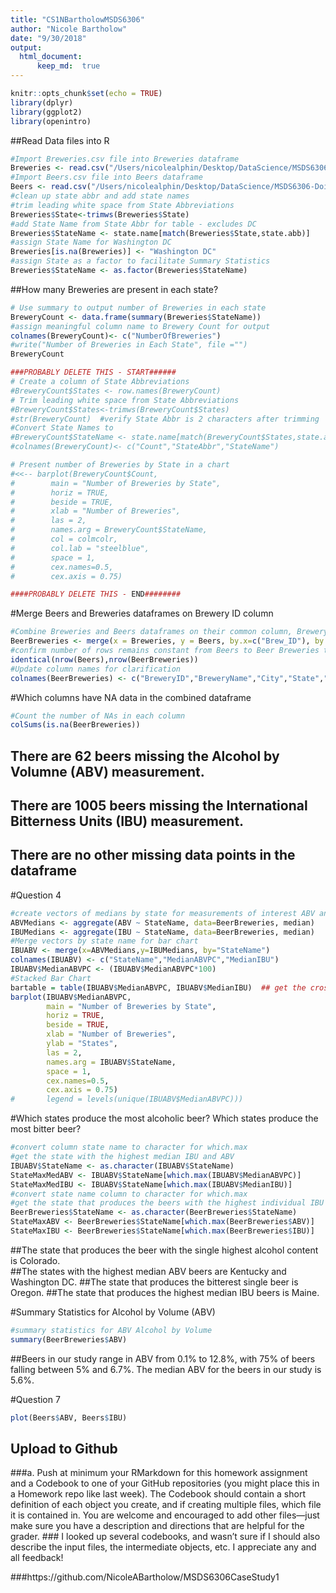 ```yaml
---
title: "CS1NBartholowMSDS6306"
author: "Nicole Bartholow"
date: "9/30/2018"
output: 
  html_document:
      keep_md:  true
---
```


```r
knitr::opts_chunk$set(echo = TRUE)
library(dplyr)
library(ggplot2)
library(openintro)
```


##Read Data files into R 
```r
#Import Breweries.csv file into Breweries dataframe
Breweries <- read.csv("/Users/nicolealphin/Desktop/DataScience/MSDS6306-DoingDataScience/HW/CaseStudy1/Breweries.csv", header=TRUE)
#Import Beers.csv file into Beers dataframe
Beers <- read.csv("/Users/nicolealphin/Desktop/DataScience/MSDS6306-DoingDataScience/HW/CaseStudy1/Beers.csv", header=TRUE)
#clean up state abbr and add state names
#trim leading white space from State Abbreviations
Breweries$State<-trimws(Breweries$State)
#add State Name from State Abbr for table - excludes DC
Breweries$StateName <- state.name[match(Breweries$State,state.abb)]
#assign State Name for Washington DC
Breweries[is.na(Breweries)] <- "Washington DC" 
#assign State as a factor to facilitate Summary Statistics
Breweries$StateName <- as.factor(Breweries$StateName)
```

##How many Breweries are present in each state?
```r
# Use summary to output number of Breweries in each state
BreweryCount <- data.frame(summary(Breweries$StateName))
#assign meaningful column name to Brewery Count for output
colnames(BreweryCount)<- c("NumberOfBreweries")
#write("Number of Breweries in Each State", file ="")
BreweryCount

###PROBABLY DELETE THIS - START######
# Create a column of State Abbreviations
#BreweryCount$States <- row.names(BreweryCount)
# Trim leading white space from State Abbreviations
#BreweryCount$States<-trimws(BreweryCount$States)
#str(BreweryCount)  #verify State Abbr is 2 characters after trimming
#Convert State Names to 
#BreweryCount$StateName <- state.name[match(BreweryCount$States,state.abb)]
#colnames(BreweryCount)<- c("Count","StateAbbr","StateName")

# Present number of Breweries by State in a chart
#<<-- barplot(BreweryCount$Count, 
#        main = "Number of Breweries by State",
#        horiz = TRUE, 
#        beside = TRUE,
#        xlab = "Number of Breweries", 
#        las = 2,
#        names.arg = BreweryCount$StateName,
#        col = colmcolr,
#        col.lab = "steelblue",
#        space = 1,
#        cex.names=0.5, 
#        cex.axis = 0.75)

####PROBABLY DELETE THIS - END########
```

#Merge Beers and Breweries dataframes on Brewery ID column
```r
#Combine Breweries and Beers dataframes on their common column, Brewery_ID/Brew_ID
BeerBreweries <- merge(x = Breweries, y = Beers, by.x=c("Brew_ID"), by.y =c("Brewery_id"), all=FALSE)
#confirm number of rows remains constant from Beers to Beer Breweries to verify merge
identical(nrow(Beers),nrow(BeerBreweries))
#Update column names for clarification
colnames(BeerBreweries) <- c("BreweryID","BreweryName","City","State","StateName","BeerName","BeerID","ABV","IBU","Style","Ounces")
```


#Which columns have NA data in the combined dataframe
```r
#Count the number of NAs in each column
colSums(is.na(BeerBreweries))
```
## There are 62 beers missing the Alcohol by Volumne (ABV) measurement.
## There are 1005 beers missing the International Bitterness Units (IBU) measurement.
## There are no other missing data points in the dataframe


#Question 4
```r
#create vectors of medians by state for measurements of interest ABV and IBU
ABVMedians <- aggregate(ABV ~ StateName, data=BeerBreweries, median)
IBUMedians <- aggregate(IBU ~ StateName, data=BeerBreweries, median)
#Merge vectors by state name for bar chart
IBUABV <- merge(x=ABVMedians,y=IBUMedians, by="StateName")
colnames(IBUABV) <- c("StateName","MedianABVPC","MedianIBU")
IBUABV$MedianABVPC <- (IBUABV$MedianABVPC*100)
#Stacked Bar Chart
bartable = table(IBUABV$MedianABVPC, IBUABV$MedianIBU)  ## get the cross tab
barplot(IBUABV$MedianABVPC, 
        main = "Number of Breweries by State",
        horiz = TRUE, 
        beside = TRUE,
        xlab = "Number of Breweries", 
        ylab = "States",
        las = 2,
        names.arg = IBUABV$StateName,
        space = 1,
        cex.names=0.5, 
        cex.axis = 0.75)
#       legend = levels(unique(IBUABV$MedianABVPC))) 
```

#Which states produce the most alcoholic beer?  Which states produce the most bitter beer?
```r
#convert column state name to character for which.max
#get the state with the highest median IBU and ABV
IBUABV$StateName <- as.character(IBUABV$StateName)
StateMaxMedABV <- IBUABV$StateName[which.max(IBUABV$MedianABVPC)]
StateMaxMedIBU <- IBUABV$StateName[which.max(IBUABV$MedianIBU)]
#convert state name column to character for which.max
#get the state that produces the beers with the highest individual IBU and ABV
BeerBreweries$StateName <- as.character(BeerBreweries$StateName)
StateMaxABV <- BeerBreweries$StateName[which.max(BeerBreweries$ABV)]
StateMaxIBU <- BeerBreweries$StateName[which.max(BeerBreweries$IBU)]
```
##The state that produces the beer with the single highest alcohol content is Colorado.  
##The states with the highest median ABV beers are Kentucky and Washington DC. 
##The state that produces the bitterest single beer is Oregon.
##The state that produces the highest median IBU beers is Maine.

#Summary Statistics for Alcohol by Volume (ABV)
```r
#summary statistics for ABV Alcohol by Volume
summary(BeerBreweries$ABV)
```
##Beers in our study range in ABV from 0.1% to 12.8%, with 75% of beers falling between 5% and 6.7%.  The median ABV for the beers in our study is 5.6%.


#Question 7
```r
plot(Beers$ABV, Beers$IBU)


```



## Upload to Github 
###a. Push at minimum your RMarkdown for this homework assignment and a Codebook to one of your GitHub repositories (you might place this in a Homework repo like last week).  The Codebook should contain a short definition of each object you create, and if creating multiple files, which file it is contained in.  You are welcome and encouraged to add other files—just make sure you have a description and directions that are helpful for the grader.
### I looked up several codebooks, and wasn't sure if I should also describe the input files, the intermediate objects, etc. I appreciate any and all feedback!

###https://github.com/NicoleABartholow/MSDS6306CaseStudy1



